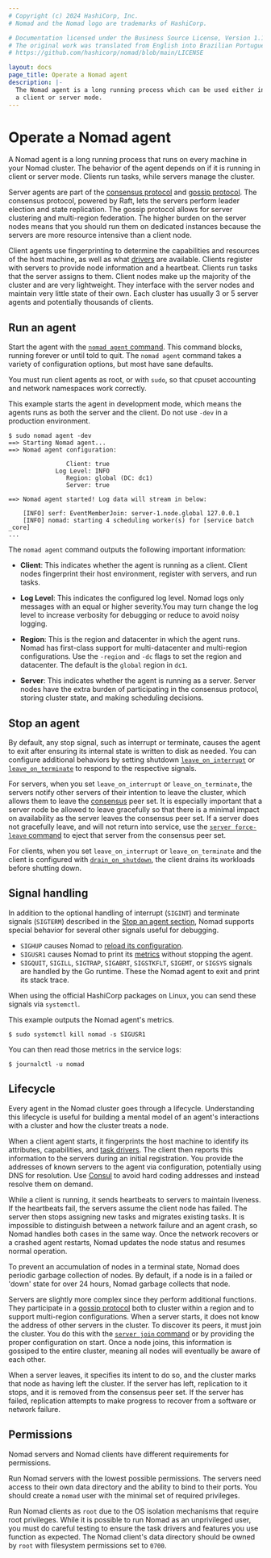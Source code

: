 ```yaml
---
# Copyright (c) 2024 HashiCorp, Inc.
# Nomad and the Nomad logo are trademarks of HashiCorp.

# Documentation licensed under the Business Source License, Version 1.1.
# The original work was translated from English into Brazilian Portuguese.
# https://github.com/hashicorp/nomad/blob/main/LICENSE

layout: docs
page_title: Operate a Nomad agent
description: |-
  The Nomad agent is a long running process which can be used either in
  a client or server mode.
---
```


# Operate a Nomad agent

A Nomad agent is a long running process that runs on every machine in your Nomad
cluster. The behavior of the agent depends on if it is running in client or
server mode. Clients run tasks, while servers manage the cluster.

Server agents are part of the [consensus protocol](/nomad/docs/architecture/cluster/consensus) and
[gossip protocol](/nomad/docs/architecture/security/gossip). The consensus protocol, powered
by Raft, lets the servers perform leader election and state replication.
The gossip protocol allows for server clustering and multi-region federation.
The higher burden on the server nodes means that you should run them on
dedicated instances because the servers are more resource intensive than a
client node.

Client agents use fingerprinting to determine the capabilities and resources of
the host machine, as well as what [drivers](/nomad/docs/job-declare/task-driver) are available.
Clients register with servers to provide node information and a heartbeat.
Clients run tasks that the server assigns to them. Client nodes make up the
majority of the cluster and are very lightweight. They interface with the server
nodes and maintain very little state of their own. Each cluster has usually 3 or
5 server agents and potentially thousands of clients.

## Run an agent

Start the agent with the [`nomad agent` command](/nomad/commands/agent).
This command blocks, running forever or until told to quit. The `nomad agent`
command takes a variety of configuration options, but most have sane defaults.

<Note title="Linux Users">

You must run client agents as root, or with `sudo`, so that cpuset accounting
and network namespaces work correctly.

</Note>

This example starts the agent in development mode, which means the agents runs
as both the server and the client. Do not use `-dev` in a production environment.

```shell-session
$ sudo nomad agent -dev
==> Starting Nomad agent...
==> Nomad agent configuration:

                Client: true
             Log Level: INFO
                Region: global (DC: dc1)
                Server: true

==> Nomad agent started! Log data will stream in below:

    [INFO] serf: EventMemberJoin: server-1.node.global 127.0.0.1
    [INFO] nomad: starting 4 scheduling worker(s) for [service batch _core]
...
```

The `nomad agent` command outputs the following important information:

- **Client**: This indicates whether the agent is running as a client.
  Client nodes fingerprint their host environment, register with servers,
  and run tasks.

- **Log Level**: This indicates the configured log level. Nomad logs only
  messages with an equal or higher severity.You may turn change the log level to
  increase verbosity for debugging or reduce to avoid noisy logging.

- **Region**: This is the region and datacenter in which the agent runs. Nomad
  has first-class support for multi-datacenter and multi-region configurations.
  Use the `-region` and `-dc` flags to set the region and datacenter. The
  default is the `global` region in `dc1`.

- **Server**: This indicates whether the agent is running as a server. Server
  nodes have the extra burden of participating in the consensus protocol,
  storing cluster state, and making scheduling decisions.

## Stop an agent

By default, any stop signal, such as interrupt or terminate, causes the
agent to exit after ensuring its internal state is written to disk as
needed. You can configure additional behaviors by setting shutdown
[`leave_on_interrupt`][] or [`leave_on_terminate`][] to respond to the
respective signals.

For servers, when you set `leave_on_interrupt` or `leave_on_terminate`, the
servers notify other servers of their intention to leave the cluster, which
allows them to leave the [consensus][] peer set. It is especially important that
a server node be allowed to leave gracefully so that there is a minimal
impact on availability as the server leaves the consensus peer set. If a server
does not gracefully leave, and will not return into service, use the [`server
force-leave` command][] to eject that server from the consensus peer set.

For clients, when you set `leave_on_interrupt` or `leave_on_terminate` and the
client is configured with [`drain_on_shutdown`][], the client drains its
workloads before shutting down.

## Signal handling

In addition to the optional handling of interrupt (`SIGINT`) and terminate
signals (`SIGTERM`) described in the [Stop an agent
section](#stop-an-agent), Nomad supports special behavior for several other
signals useful for debugging.

* `SIGHUP` causes Nomad to [reload its configuration][].
* `SIGUSR1` causes Nomad to print its [metrics][] without stopping the
  agent.
* `SIGQUIT`, `SIGILL`, `SIGTRAP`, `SIGABRT`, `SIGSTKFLT`, `SIGEMT`, or `SIGSYS`
  signals are handled by the Go runtime. These the Nomad agent to exit
  and print its stack trace.

When using the official HashiCorp packages on Linux, you can send these signals
via `systemctl`.

This example outputs the Nomad agent's metrics.

```shell-session
$ sudo systemctl kill nomad -s SIGUSR1
```

You can then read those metrics in the service logs:

```shell-session
$ journalctl -u nomad
```

## Lifecycle

Every agent in the Nomad cluster goes through a lifecycle. Understanding
this lifecycle is useful for building a mental model of an agent's interactions
with a cluster and how the cluster treats a node.

When a client agent starts, it fingerprints the host machine to identify its
attributes, capabilities, and [task drivers](/nomad/docs/job-declare/task-driver). The client
then reports this information to the servers during an initial registration. You
provide the addresses of known servers to the agent via configuration,
potentially using DNS for resolution. Use [Consul](https://www.consul.io/)
to avoid hard coding addresses and instead resolve them on demand.

While a client is running, it sends heartbeats to servers to maintain liveness.
If the heartbeats fail, the servers assume the client node has failed. The
server then stops assigning new tasks and migrates existing tasks. It is
impossible to distinguish between a network failure and an agent crash, so Nomad
handles both
cases in the same way. Once the network recovers or a crashed agent
restarts, Nomad updates the node status and resumes normal operation.

To prevent an accumulation of nodes in a terminal state, Nomad does periodic
garbage collection of nodes. By default, if a node is in a failed or 'down'
state for over 24 hours, Nomad garbage collects that node.

Servers are slightly more complex since they perform additional functions. They
participate in a [gossip protocol](/nomad/docs/architecture/security/gossip) both to cluster
within a region and to support multi-region configurations. When a server starts, it does not know the address of other servers in the cluster.
To discover its peers, it must join the cluster. You do this with the
[`server join` command](/nomad/commands/server/join) or by providing the
proper configuration on start. Once a node joins, this information is gossiped
to the entire cluster, meaning all nodes will eventually be aware of each other.

When a server leaves, it specifies its intent to do so, and the cluster marks
that node as having left the cluster. If the server has left, replication to it
stops, and it is removed from the consensus peer set. If the server has failed,
replication attempts to make progress to recover from a software or network
failure.

## Permissions

Nomad servers and Nomad clients have different requirements for permissions.

Run Nomad servers with the lowest possible permissions. The servers
need access to their own data directory and the ability to bind to their ports.
You should create a `nomad` user with the minimal set of required privileges.

Run Nomad clients as `root` due to the OS isolation mechanisms that
require root privileges. While it is possible to run Nomad as an unprivileged
user, you must do careful testing to ensure the task drivers and features
you use function as expected. The Nomad client's data directory should be
owned by `root` with filesystem permissions set to `0700`.


[`leave_on_interrupt`]: /nomad/docs/configuration#leave_on_interrupt
[`leave_on_terminate`]: /nomad/docs/configuration#leave_on_terminate
[`server force-leave` command]: /nomad/commands/server/force-leave
[consensus]: /nomad/docs/architecture/cluster/consensus
[`drain_on_shutdown`]: /nomad/docs/configuration/client#drain_on_shutdown
[reload its configuration]: /nomad/docs/configuration#configuration-reload
[metrics]: /nomad/docs/reference/metrics
